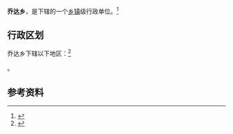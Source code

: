 {{中国乡级行政区|65/32/23/205/000}}

'''乔达乡'''，是{{PRC admin/fullname|65/32/23/205/000|3}}下辖的一个[[乡镇|乡镇]]级行政单位。<ref>{{PRC admin/ref sgc|{{PRC admin/parent|65/32/23/205/000}}}}</ref>

== 行政区划 ==

乔达乡下辖以下地区：<ref>{{PRC admin/ref sgc|65/32/23/205/000}}</ref>

{{PRC admin/children|65/32/23/205/000}}。

== 参考资料 ==

{{reflist}}

{{PRC admin/navcat|65/32/23/205/000}}
{{新疆行政区划小作品}}